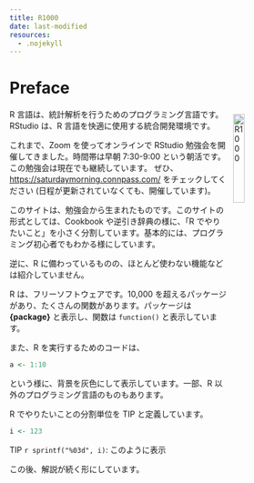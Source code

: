 ```yaml
---
title: R1000
date: last-modified
resources:
  - .nojekyll
---
```


# Preface {.unnumbered}

![R1000](title.png){style="float: right; margin: 10px; width: 20%;"}
R 言語は、統計解析を行うためのプログラミング言語です。RStudio は、R 言語を快適に使用する統合開発環境です。

これまで、Zoom を使ってオンラインで RStudio 勉強会を開催してきました。時間帯は早朝 7:30-9:00 という朝活です。この勉強会は現在でも継続しています。 ぜひ、[https://saturdaymorning.connpass.com/](https://saturdaymorning.connpass.com/) をチェックしてください (日程が更新されていなくても、開催しています)。

このサイトは、勉強会から生まれたものです。このサイトの形式としては、Cookbook や逆引き辞典の様に、「R でやりたいこと」を小さく分割しています。基本的には、プログラミング初心者でもわかる様にしています。

逆に、R に備わっているものの、ほとんど使わない機能などは紹介していません。

R は、フリーソフトウェアです。10,000 を超えるパッケージがあり、たくさんの関数があります。パッケージは **{package}** と表示し、関数は `function()` と表示しています。

また、R を実行するためのコードは、

```r
a <- 1:10
```

という様に、背景を灰色にして表示しています。一部、R 以外のプログラミング言語のものもあります。

R でやりたいことの分割単位を TIP と定義しています。

::: {.callout-tip title="Tip with Title"}
```r
i <- 123
```
TIP `r sprintf("%03d", i)`: このように表示
:::

この後、解説が続く形にしています。

